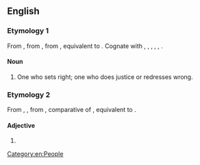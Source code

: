 {{also|Righter}}
==English==

===Etymology 1===
From {{inh|en|enm|*rightere}}, from {{inh|en|ang|rihtere||a ruler; director}}, from {{inh|en|gem-pro|*rehtārijaz}}, equivalent to {{suffix|en|right|er|pos2=agent suffix}}. Cognate with {{cog|stq|Gjuchter||one who makes right; judge}}, {{cog|fy|rjochter||one who makes right; judge}}, {{cog|nl|rechter||one who makes right; judge}}, {{cog|nds-de|Richter||one who makes right; judge}}, {{cog|de|Richter||one who makes right; judge}}, {{cog|is|réttari||a justiciary}}.

====Noun====
{{en-noun}}

# One who sets right; one who does justice or redresses wrong.
#: {{rfquotek|lang=en|Shelton}}

===Etymology 2===
From {{inh|en|enm|rightere}}, {{m|enm|rihtere}}, from {{inh|en|ang|rihtra}}, comparative of {{m|ang|riht||right}}, equivalent to {{suffix|en|right|er|pos2=comparative suffix}}.

====Adjective====
{{head|en|comparative adjective}}

# {{en-comparative of|right}}

{{Webster 1913}}

[[Category:en:People]]